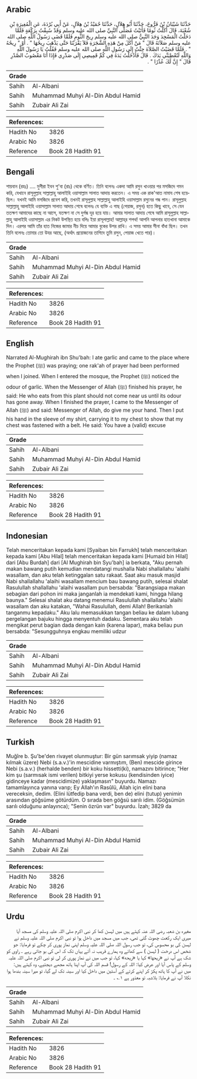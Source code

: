 ## Arabic


<div dir="rtl" lang="ar" style={{fontSize:'larger',backgroundColor:'#f8f9fa',padding:20}}>
حَدَّثَنَا شَيْبَانُ بْنُ فَرُّوخَ، حَدَّثَنَا أَبُو هِلاَلٍ، حَدَّثَنَا حُمَيْدُ بْنُ هِلاَلٍ، عَنْ أَبِي بُرْدَةَ، عَنِ الْمُغِيرَةِ بْنِ شُعْبَةَ، قَالَ أَكَلْتُ ثُومًا فَأَتَيْتُ مُصَلَّى النَّبِيِّ صلى الله عليه وسلم وَقَدْ سُبِقْتُ بِرَكْعَةٍ فَلَمَّا دَخَلْتُ الْمَسْجِدَ وَجَدَ النَّبِيُّ صلى الله عليه وسلم رِيحَ الثُّومِ فَلَمَّا قَضَى رَسُولُ اللَّهِ صلى الله عليه وسلم صَلاَتَهُ قَالَ ‏"‏ مَنْ أَكَلَ مِنْ هَذِهِ الشَّجَرَةِ فَلاَ يَقْرَبْنَا حَتَّى يَذْهَبَ رِيحُهَا ‏"‏ ‏.‏ أَوْ ‏"‏ رِيحُهُ ‏"‏ ‏.‏ فَلَمَّا قَضَيْتُ الصَّلاَةَ جِئْتُ إِلَى رَسُولِ اللَّهِ صلى الله عليه وسلم فَقُلْتُ يَا رَسُولَ اللَّهِ وَاللَّهِ لَتُعْطِيَنِّي يَدَكَ ‏.‏ قَالَ فَأَدْخَلْتُ يَدَهُ فِي كُمِّ قَمِيصِي إِلَى صَدْرِي فَإِذَا أَنَا مَعْصُوبُ الصَّدْرِ قَالَ ‏"‏ إِنَّ لَكَ عُذْرًا ‏"‏ ‏.‏
</div>
<div style={{backgroundColor:'#f8f9fa',padding:20, marginBottom: 10}}><table> <thead> <tr> <th>Grade</th> <th></th> </tr> </thead> <tbody> <tr><td>Sahih</td><td>Al-Albani</td></tr><tr><td>Sahih</td><td>Muhammad Muhyi Al-Din Abdul Hamid</td></tr><tr><td>Sahih</td><td>Zubair Ali Zai</td></tr></tbody></table><table> <thead> <tr> <th>References:</th> <th></th> </tr> </thead> <tbody><tr><td>Hadith No</td><td>3826</td></tr><tr><td>Arabic No</td><td>3826</td></tr><tr><td>Reference</td><td>Book 28 Hadith 91</td></tr></tbody></table></div>

## Bengali


<div dir="ltr" lang="bn" style={{fontSize:'larger',backgroundColor:'#f8f9fa',padding:20}}>
শায়বান (রহঃ) .... মুগীরা ইবন শু'বা (রাঃ) থেকে বর্ণিত। তিনি বলেনঃ একদা আমি রসুন খাওয়ার পর মসজিদে গমন করি, যেখানে রাসূলুল্লাহ সাল্লাল্লাহু আলাইহি ওয়াসাল্লাম সালাত আদায় করতেন। এ সময় এক রাক'আত নামায শেষ হয়েছিল। যখনই আমি মসজিদে প্রবেশ করি, তখনই রাসূলুল্লাহ সাল্লাল্লাহু আলাইহি ওয়াসাল্লাম রসুনের গন্ধ পান। রাসূলুল্লাহ সাল্লাল্লাহু আলাইহি ওয়াসাল্লাম সালাত আদায় শেষে বলেনঃ যে ব্যক্তি এ গাছ (পেয়াজ, রসুন) হতে কিছু খাবে, সে যেন ততক্ষণ আমাদের কাছে না আসে, যতক্ষণ না সে দুর্গন্ধ দূর হয়ে যায়। আমার সালাত আদায় শেষে আমি রাসূলুল্লাহ সাল্লাল্লাহু আলাইহি ওয়াসাল্লাম এর নিকট উপস্থিত হয়ে বলিঃ ইয়া রাসূলাল্লাহ! আল্লাহ্‌র শপথ! আপনি আপনার হাতখানা আমাকে দিন। এরপর আমি তাঁর হাত নিজের জামার নীচ দিয়ে আমার বুকের উপর রাখি। এ সময় আমার সীনা বাঁধা ছিল। তখন তিনি বলেনঃ তোমার তো উযর আছে, (অর্থাৎ প্রয়োজনের তাগিদে তুমি রসুন, পেয়াজ খেতে পার)।
</div>
<div style={{backgroundColor:'#f8f9fa',padding:20, marginBottom: 10}}><table> <thead> <tr> <th>Grade</th> <th></th> </tr> </thead> <tbody> <tr><td>Sahih</td><td>Al-Albani</td></tr><tr><td>Sahih</td><td>Muhammad Muhyi Al-Din Abdul Hamid</td></tr><tr><td>Sahih</td><td>Zubair Ali Zai</td></tr></tbody></table><table> <thead> <tr> <th>References:</th> <th></th> </tr> </thead> <tbody><tr><td>Hadith No</td><td>3826</td></tr><tr><td>Arabic No</td><td>3826</td></tr><tr><td>Reference</td><td>Book 28 Hadith 91</td></tr></tbody></table></div>

## English


<div dir="ltr" lang="en" style={{fontSize:'larger',backgroundColor:'#f8f9fa',padding:20}}>
Narrated Al-Mughirah ibn Shu'bah: I ate garlic and came to the place where the Prophet (ﷺ) was praying; one rak'ah of prayer had been performed when I joined. When I entered the mosque, the Prophet (ﷺ) noticed the odour of garlic. When the Messenger of Allah (ﷺ) finished his prayer, he said: He who eats from this plant should not come near us until its odour has gone away. When I finished the prayer, I came to the Messenger of Allah (ﷺ) and said: Messenger of Allah, do give me your hand. Then I put his hand in the sleeve of my shirt, carrying it to my chest to show that my chest was fastened with a belt. He said: You have a (valid) excuse
</div>
<div style={{backgroundColor:'#f8f9fa',padding:20, marginBottom: 10}}><table> <thead> <tr> <th>Grade</th> <th></th> </tr> </thead> <tbody> <tr><td>Sahih</td><td>Al-Albani</td></tr><tr><td>Sahih</td><td>Muhammad Muhyi Al-Din Abdul Hamid</td></tr><tr><td>Sahih</td><td>Zubair Ali Zai</td></tr></tbody></table><table> <thead> <tr> <th>References:</th> <th></th> </tr> </thead> <tbody><tr><td>Hadith No</td><td>3826</td></tr><tr><td>Arabic No</td><td>3826</td></tr><tr><td>Reference</td><td>Book 28 Hadith 91</td></tr></tbody></table></div>

## Indonesian


<div dir="ltr" lang="id" style={{fontSize:'larger',backgroundColor:'#f8f9fa',padding:20}}>
Telah menceritakan kepada kami [Syaiban bin Farrukh] telah menceritakan kepada kami [Abu Hilal] telah menceritakan kepada kami [Humaid bin Hilal] dari [Abu Burdah] dari [Al Mughirah bin Syu'bah] ia berkata, "Aku pernah makan bawang putih kemudian mendatangi mushalla Nabi shallallahu 'alaihi wasallam, dan aku telah ketinggalan satu rakaat. Saat aku masuk masjid Nabi shallallahu 'alaihi wasallam mencium bau bawang putih, selesai shalat Rasulullah shallallahu 'alaihi wasallam pun bersabda: "Barangsiapa makan sebagian dari pohon ini maka janganlah ia mendekati kami, hingga hilang baunya." Selesai shalat aku datang menemui Rasulullah shallallahu 'alaihi wasallam dan aku katakan, "Wahai Rasulullah, demi Allah! Berikanlah tanganmu kepadaku." Aku lalu memasukkan tangan beliau ke dalam lubang pergelangan bajuku hingga menyentuh dadaku. Sementara aku telah mengikat perut bagian dada dengan kain (karena lapar), maka beliau pun bersabda: "Sesungguhnya engkau memiliki udzur
</div>
<div style={{backgroundColor:'#f8f9fa',padding:20, marginBottom: 10}}><table> <thead> <tr> <th>Grade</th> <th></th> </tr> </thead> <tbody> <tr><td>Sahih</td><td>Al-Albani</td></tr><tr><td>Sahih</td><td>Muhammad Muhyi Al-Din Abdul Hamid</td></tr><tr><td>Sahih</td><td>Zubair Ali Zai</td></tr></tbody></table><table> <thead> <tr> <th>References:</th> <th></th> </tr> </thead> <tbody><tr><td>Hadith No</td><td>3826</td></tr><tr><td>Arabic No</td><td>3826</td></tr><tr><td>Reference</td><td>Book 28 Hadith 91</td></tr></tbody></table></div>

## Turkish


<div dir="ltr" lang="tr" style={{fontSize:'larger',backgroundColor:'#f8f9fa',padding:20}}>
Muğîre b. Şu'be'den rivayet olunmuştur: Bir gün sarımsak yiyip (namaz kılmak üzere) Nebi (s.a.v.)'in mescidine varmıştım, (Ben) mescide girince Nebi (s.a.v.) (herhalde benden) bir koku hissetti(ki), namazını bitirince; "Her kim şu (sarmısak ismi verilen) bitkiyi yerse kokusu (kendisinden iyice) gidinceye kadar (mescidimize) yaklaşmasın" buyurdu. Namazı tamamlayınca yanına varıp; Ey Allah'ın Rasûlü, Allah için elini bana vereceksin, dedim. (Elini lütfedip bana verdi, ben de) elini (tutup) yenimin arasından göğsüme götürdüm. O sırada ben göğsü sarılı idim. (Göğsümün sarılı olduğunu anlayınca); "Senin özrün var" buyurdu. İzah; 3829 da
</div>
<div style={{backgroundColor:'#f8f9fa',padding:20, marginBottom: 10}}><table> <thead> <tr> <th>Grade</th> <th></th> </tr> </thead> <tbody> <tr><td>Sahih</td><td>Al-Albani</td></tr><tr><td>Sahih</td><td>Muhammad Muhyi Al-Din Abdul Hamid</td></tr><tr><td>Sahih</td><td>Zubair Ali Zai</td></tr></tbody></table><table> <thead> <tr> <th>References:</th> <th></th> </tr> </thead> <tbody><tr><td>Hadith No</td><td>3826</td></tr><tr><td>Arabic No</td><td>3826</td></tr><tr><td>Reference</td><td>Book 28 Hadith 91</td></tr></tbody></table></div>

## Urdu


<div dir="rtl" lang="ur" style={{fontSize:'larger',backgroundColor:'#f8f9fa',padding:20}}>
مغیرہ بن شعبہ رضی اللہ عنہ کہتے ہیں میں لہسن کھا کر نبی اکرم صلی اللہ علیہ وسلم کی مسجد آیا میری ایک رکعت چھوٹ گئی تھی، جب میں مسجد میں داخل ہوا تو نبی اکرم صلی اللہ علیہ وسلم نے لہسن کی بو محسوس کی، تو جب رسول اللہ صلی اللہ علیہ وسلم اپنی نماز پوری کر چکے تو فرمایا: جو شخص اس درخت ( لہسن ) سے کھائے وہ ہمارے قریب نہ آئے یہاں تک کہ اس کی بو جاتی رہے ۔ راوی کو شک ہے آپ نے «ريحها» کہا یا «ريحه» کہا، تو جب میں نے نماز پوری کر لی تو نبی اکرم صلی اللہ علیہ وسلم کے پاس آیا اور عرض کیا: اللہ کے رسول! قسم اللہ کی آپ اپنا ہاتھ مجھے دیجئیے، وہ کہتے ہیں: میں نے آپ کا ہاتھ پکڑ کر اپنے کرتے کے آستین میں داخل کیا اور سینہ تک لے گیا، تو میرا سینہ بندھا ہوا نکلا آپ نے فرمایا: بلاشبہ تو معذور ہے ۱؎ ۔
</div>
<div style={{backgroundColor:'#f8f9fa',padding:20, marginBottom: 10}}><table> <thead> <tr> <th>Grade</th> <th></th> </tr> </thead> <tbody> <tr><td>Sahih</td><td>Al-Albani</td></tr><tr><td>Sahih</td><td>Muhammad Muhyi Al-Din Abdul Hamid</td></tr><tr><td>Sahih</td><td>Zubair Ali Zai</td></tr></tbody></table><table> <thead> <tr> <th>References:</th> <th></th> </tr> </thead> <tbody><tr><td>Hadith No</td><td>3826</td></tr><tr><td>Arabic No</td><td>3826</td></tr><tr><td>Reference</td><td>Book 28 Hadith 91</td></tr></tbody></table></div>